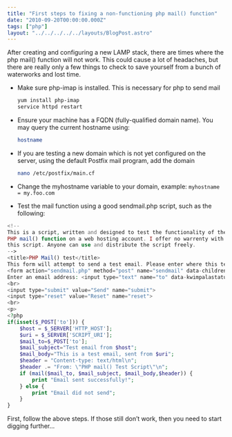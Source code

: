 ```yaml
---
title: "First steps to fixing a non-functioning php mail() function"
date: "2010-09-20T00:00:00.000Z"
tags: ["php"]
layout: "../../../../../layouts/BlogPost.astro"
---
```



After creating and configuring a new LAMP stack, there are times where the php mail() function will not work. This could cause a lot of headaches, but there are really only a few things to check to save yourself from a bunch of waterworks and lost time.

- Make sure php-imap is installed. This is necessary for php to send mail

  ```bash
  yum install php-imap
  service httpd restart
  ```

- Ensure your machine has a FQDN (fully-qualified domain name). You may query the current hostname using:

  ```bash
  hostname
  ```

- If you are testing a new domain which is not yet configured on the server, using the default Postfix mail program, add the domain

  ```bash
  nano /etc/postfix/main.cf
  ```

- Change the myhostname variable to your domain, example: `myhostname = my.foo.com`

- Test the mail function using a good sendmail.php script, such as the following:

```php
<!--
This is a script, written and designed to test the functionality of the
PHP mail() function on a web hosting account. I offer no warrenty with
this script. Anyone can use and distribute the script freely.
-->
<title>PHP Mail() test</title>
This form will attempt to send a test email. Please enter where this test should be sent to:
<form action="sendmail.php" method="post" name="sendmail" data-children-count="2">
Enter an email address: <input type="text" name="to" data-kwimpalastatus="alive" data-kwimpalaid="1547324401405-2">
<br>
<input type="submit" value="Send" name="submit">
<input type="reset" value="Reset" name="reset">
<br>
<p>
<?php
if(isset($_POST['to'])) {
    $host = $_SERVER['HTTP_HOST'];
    $uri = $_SERVER['SCRIPT_URI'];
    $mail_to=$_POST['to'];
    $mail_subject="Test email from $host";
    $mail_body="This is a test email, sent from $uri";
    $header = "Content-type: text/html\n";
    $header .= "From: \"PHP mail() Test Script\"\n";
    if (mail($mail_to, $mail_subject, $mail_body,$header)) {
        print "Email sent successfully!";
    } else {
        print "Email did not send";
    }
}
```

First, follow the above steps. If those still don’t work, then you need to start digging further...
